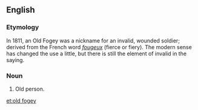 ==English==

===Etymology===
In 1811, an Old Fogey was a nickname for an invalid, wounded soldier; derived from the French word ''[[fougeux]]'' (fierce or fiery). The modern sense has changed the use a little, but there is still the element of invalid in the saying.

===Noun===
{{en-noun|sg=[[old]] [[fogey]]|old fogies}}

# {{idiomatic}} Old person.

[[et:old fogey]]